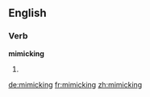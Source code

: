 ==English==

===Verb===
'''mimicking'''

# {{present participle of|mimic}}

[[de:mimicking]]
[[fr:mimicking]]
[[zh:mimicking]]